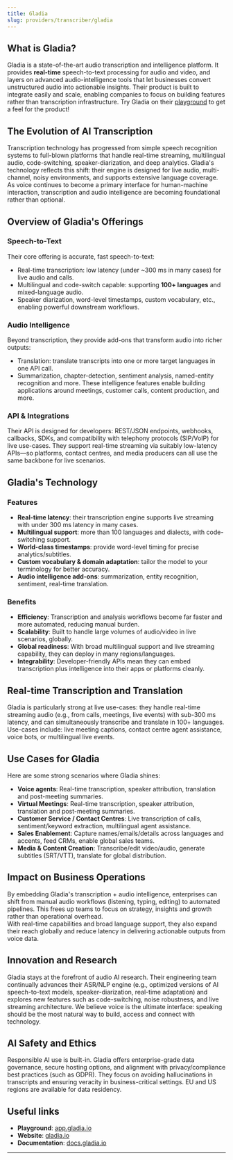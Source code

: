 ```yaml
---
title: Gladia  
slug: providers/transcriber/gladia  
---
```


## What is Gladia?  
Gladia is a state-of-the-art audio transcription and intelligence platform. It provides **real-time** speech-to-text processing for audio and video, and layers on advanced audio-intelligence tools that let businesses convert unstructured audio into actionable insights.
Their product is built to integrate easily and scale, enabling companies to focus on building features rather than transcription infrastructure.
<Tip>Try Gladia on their [playground](https://app.gladia.io/?utm_source=vapi) to get a feel for the product!</Tip>

## The Evolution of AI Transcription  
Transcription technology has progressed from simple speech recognition systems to full-blown platforms that handle real-time streaming, multilingual audio, code-switching, speaker-diarization, and deep analytics. Gladia's technology reflects this shift: their engine is designed for live audio, multi-channel, noisy environments, and supports extensive language coverage.
As voice continues to become a primary interface for human-machine interaction, transcription and audio intelligence are becoming foundational rather than optional.

## Overview of Gladia's Offerings  

### Speech-to-Text  
Their core offering is accurate, fast speech-to-text:  
- Real-time transcription: low latency (under ~300 ms in many cases) for live audio and calls.
- Multilingual and code-switch capable: supporting **100+ languages** and mixed-language audio.
- Speaker diarization, word-level timestamps, custom vocabulary, etc., enabling powerful downstream workflows.

### Audio Intelligence  
Beyond transcription, they provide add-ons that transform audio into richer outputs:  
- Translation: translate transcripts into one or more target languages in one API call.
- Summarization, chapter-detection, sentiment analysis, named-entity recognition and more.
These intelligence features enable building applications around meetings, customer calls, content production, and more.

### API & Integrations  
Their API is designed for developers: REST/JSON endpoints, webhooks, callbacks, SDKs, and compatibility with telephony protocols (SIP/VoIP) for live use-cases.
They support real-time streaming via suitably low-latency APIs—so platforms, contact centres, and media producers can all use the same backbone for live scenarios.

## Gladia's Technology  

### Features  
- **Real-time latency**: their transcription engine supports live streaming with under 300 ms latency in many cases.
- **Multilingual support**: more than 100 languages and dialects, with code-switching support.
- **World-class timestamps**: provide word-level timing for precise analytics/subtitles.
- **Custom vocabulary & domain adaptation**: tailor the model to your terminology for better accuracy.
- **Audio intelligence add-ons**: summarization, entity recognition, sentiment, real-time translation.

### Benefits  
- **Efficiency**: Transcription and analysis workflows become far faster and more automated, reducing manual burden.  
- **Scalability**: Built to handle large volumes of audio/video in live scenarios, globally.
- **Global readiness**: With broad multilingual support and live streaming capability, they can deploy in many regions/languages.
- **Integrability**: Developer-friendly APIs mean they can embed transcription plus intelligence into their apps or platforms cleanly.

## Real-time Transcription and Translation  
Gladia is particularly strong at live use-cases: they handle real-time streaming audio (e.g., from calls, meetings, live events) with sub-300 ms latency, and can simultaneously transcribe and translate in 100+ languages.
Use-cases include: live meeting captions, contact centre agent assistance, voice bots, or multilingual live events.

## Use Cases for Gladia  
Here are some strong scenarios where Gladia shines:  
- **Voice agents**: Real-time transcription, speaker attribution, translation and post-meeting summaries.
- **Virtual Meetings**: Real-time transcription, speaker attribution, translation and post-meeting summaries.  
- **Customer Service / Contact Centres**: Live transcription of calls, sentiment/keyword extraction, multilingual agent assistance.  
- **Sales Enablement**: Capture names/emails/details across languages and accents, feed CRMs, enable global sales teams.  
- **Media & Content Creation**: Transcribe/edit video/audio, generate subtitles (SRT/VTT), translate for global distribution.  

## Impact on Business Operations  
By embedding Gladia's transcription + audio intelligence, enterprises can shift from manual audio workflows (listening, typing, editing) to automated pipelines. This frees up teams to focus on strategy, insights and growth rather than operational overhead.  
With real-time capabilities and broad language support, they also expand their reach globally and reduce latency in delivering actionable outputs from voice data.

## Innovation and Research  
Gladia stays at the forefront of audio AI research. Their engineering team continually advances their ASR/NLP engine (e.g., optimized versions of AI speech-to-text models, speaker-diarization, real-time adaptation) and explores new features such as code-switching, noise robustness, and live streaming architecture.
We believe voice is the ultimate interface: speaking should be the most natural way to build, access and connect with technology.

## AI Safety and Ethics  
Responsible AI use is built-in. Gladia offers enterprise-grade data governance, secure hosting options, and alignment with privacy/compliance best practices (such as GDPR). They focus on avoiding hallucinations in transcripts and ensuring veracity in business-critical settings. EU and US regions are available for data residency.  

## Useful links
- **Playground**: [app.gladia.io](https://app.gladia.io/?utm_source=vapi)
- **Website**: [gladia.io](https://gladia.io/?utm_source=vapi)
- **Documentation**: [docs.gladia.io](https://docs.gladia.io/?utm_source=vapi)

---